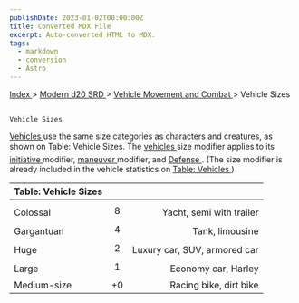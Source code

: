 ```yaml
---
publishDate: 2023-01-02T00:00:00Z
title: Converted MDX File
excerpt: Auto-converted HTML to MDX.
tags:
  - markdown
  - conversion
  - Astro
---
```







[
      Index
     ](-index)
     >
     [
      Modern d20 SRD
     ](modern-d20-srd-index)
     >
     [
      Vehicle Movement and Combat
     ](modern-d20-srd-vehicle-movement-and-combat-index)
     > Vehicle Sizes
    




## 
    Vehicle Sizes
   



[
     Vehicles
    ](modern-d20-srd-equipment-equipment-vehicles)
    use the same size categories as characters and creatures, as shown on Table: Vehicle Sizes. The
    [
     vehicles
    ](modern-d20-srd-equipment-equipment-vehicles)
    size modifier applies to its
    [
     initiative
    ](modern-d20-srd-combat-initiative)
    modifier,
    [
     maneuver
    ](modern-d20-srd-vehicle-movement-and-combat-simple-maneuvers)
    modifier, and
    [
     Defense
    ](modern-d20-srd-combat-defense)
    . (The size modifier is already included in the vehicle statistics on
    [
     Table:
  Vehicles
    ](modern-d20-srd-equipment-equipment-vehicles)
    )
   


| Table: Vehicle Sizes |  |  |
| :---------------------- | :--: | --: |
|  |  |  |
| Colossal | 8 | Yacht, semi with trailer |
| Gargantuan | 4 | Tank, limousine |
| Huge | 2 | Luxury car, SUV, armored car |
| Large | 1 | Economy car, Harley |
| Medium-size | +0 | Racing bike, dirt bike |






